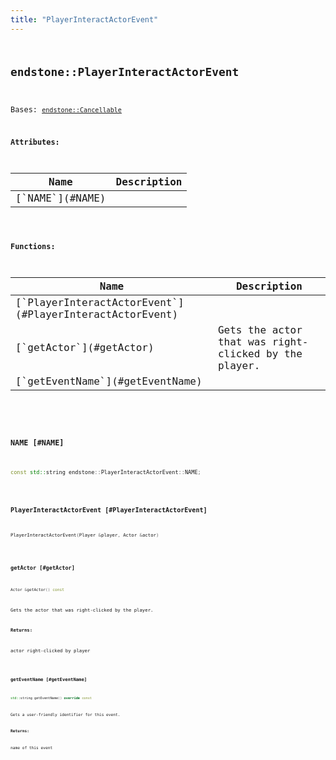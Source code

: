 ```yaml
---
title: "PlayerInteractActorEvent"
---
```


## <code className="doc-symbol doc-symbol-class"/> endstone::PlayerInteractActorEvent

Bases: [`endstone::Cancellable`](cancellable)









**Attributes:**

<table>
<thead>
   <tr>
      <th>Name</th>
      <th>Description</th>
   </tr>
</thead>
<tbody>
<tr key="classendstone_1_1_player_interact_actor_event_1af02113ba1da41c5c5f0bbd22de0a09e7">
    <td>[`NAME`](#NAME)</td>
    <td></td>
</tr>
</tbody>
</table>






**Functions:**

<table>
<thead>
   <tr>
      <th>Name</th>
      <th>Description</th>
   </tr>
</thead>
<tbody>
<tr key="classendstone_1_1_player_interact_actor_event_1a1af16e0f6a9d70259c6befb7b873592c">
    <td>[`PlayerInteractActorEvent`](#PlayerInteractActorEvent)</td>
    <td></td>
</tr>
<tr key="classendstone_1_1_player_interact_actor_event_1ac803fcee5b9b5980b8d1db566b1f3a29">
    <td>[`getActor`](#getActor)</td>
    <td>Gets the actor that was right-clicked by the player.</td>
</tr>
<tr key="classendstone_1_1_player_interact_actor_event_1ab38b49eafd6046d3baf2d147d2dd6f29">
    <td>[`getEventName`](#getEventName)</td>
    <td></td>
</tr>
</tbody>
</table>

### <code className="doc-symbol doc-symbol-variable"/> NAME [#NAME]

```cpp
const std::string endstone::PlayerInteractActorEvent::NAME;
```
### <code className="doc-symbol doc-symbol-function"/> PlayerInteractActorEvent [#PlayerInteractActorEvent]

```cpp
PlayerInteractActorEvent(Player &player, Actor &actor)
```
### <code className="doc-symbol doc-symbol-function"/> getActor [#getActor]

```cpp
Actor &getActor() const
```

Gets the actor that was right-clicked by the player.





**Returns:**

actor right-clicked by player 





        
### <code className="doc-symbol doc-symbol-function"/> getEventName [#getEventName]

```cpp
std::string getEventName() override const
```


Gets a user-friendly identifier for this event.




**Returns:**

name of this event 





        